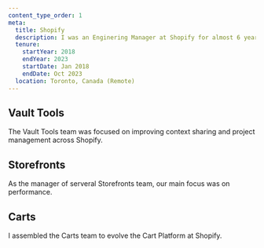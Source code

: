 ```yaml
---
content_type_order: 1
meta:
  title: Shopify
  description: I was an Enginering Manager at Shopify for almost 6 years.
  tenure:
    startYear: 2018
    endYear: 2023
    startDate: Jan 2018
    endDate: Oct 2023
  location: Toronto, Canada (Remote)
---
```


## Vault Tools

The Vault Tools team was focused on improving context sharing and project management across Shopify.

## Storefronts

As the manager of serveral Storefronts team, our main focus was on performance.

## Carts

I assembled the Carts team to evolve the Cart Platform at Shopify.
